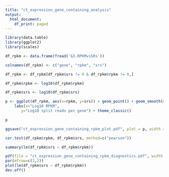 ```yaml
---
title: "ct_expression_gene_containing_analysis"
output:
  html_document:
    df_print: paged
---
```



```r

library(data.table)
library(ggplot2)
library(scales)

df_rpkm <- data.frame(fread('G3.RPKMvsSRs'))

colnames(df_rpkm) <- c("gene", "rpkm", "srs")

df_rpkm <- df_rpkm[df_rpkm$srs != 0 & df_rpkm$rpkm != 0,]

df_rpkm$rpkm <- log10(df_rpkm$rpkm)

df_rpkm$srs <- log10(df_rpkm$srs)

p <- ggplot(df_rpkm, aes(x=rpkm, y=srs)) + geom_point() + geom_smooth(method='lm', color='red') +
    labs(x="Log10 RPKM",
       y="Log10 split reads per gene") + theme_classic()

p

ggsave("ct_expression_gene_containing_rpkm_plot.pdf", plot = p, width = 6, height = 4)

```

```r
cor.test(df_rpkm$rpkm, df_rpkm$srs, method=c("pearson"))
```

```r
summary(lm(df_rpkm$srs ~ df_rpkm$rpkm))
```

```r
pdf(file = "ct_expression_gene_containing_rpkm_diagnostics.pdf", width = 6, height = 4)
par(mfrow=c(2,2))
plot(lm(df_rpkm$srs ~ df_rpkm$rpkm))
dev.off()
```